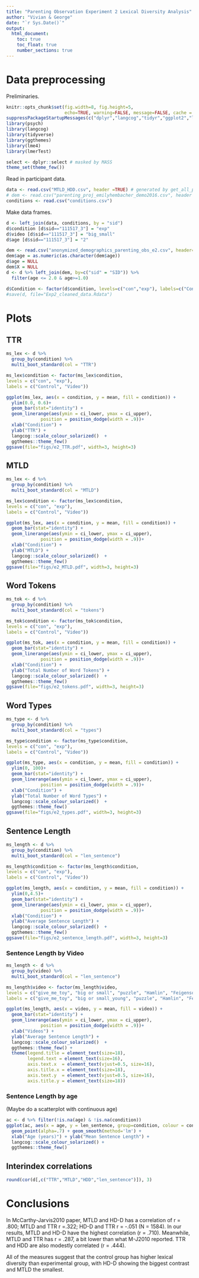 ```yaml
---
title: "Parenting Observation Experiment 2 Lexical Diversity Analysis"
author: "Vivian & George"
date: "`r Sys.Date()`"
output: 
  html_document:
    toc: true
    toc_float: true
    number_sections: true
---
```


# Data preprocessing

Preliminaries.

```r
knitr::opts_chunk$set(fig.width=8, fig.height=5, 
                      echo=TRUE, warning=FALSE, message=FALSE, cache = TRUE)
suppressPackageStartupMessages(c("dplyr","langcog","tidyr","ggplot2","lme4"))
library(psych)
library(langcog)
library(tidyverse)
library(ggthemes)
library(lme4)
library(lmerTest)

select <- dplyr::select # masked by MASS
theme_set(theme_few())
```

Read in participant data.

```r
data <- read.csv("MTLD_HDD.csv", header =TRUE) # generated by get_all_parent_speech.py
# dem <- read.csv("parenting_proj_emilyhembacher_demo2016.csv", header =TRUE)
conditions <- read.csv("conditions.csv")
```

Make data frames. 

```r
d <- left_join(data, conditions, by = "sid")
d$condition [d$sid=="111517_3"] = "exp"
d$video [d$sid=="111517_3"] = "big_small"
d$age [d$sid=="111517_3"] = "2"

dem <- read.csv("anonymized_demographics_parenting_obs_e2.csv", header=T)
dem$age = as.numeric(as.character(dem$age))
d$age = NULL
dem$X = NULL
d <- d %>% left_join(dem, by=c("sid" = "SID")) %>%
  filter(age <= 2.0 & age>=1.0)

d$Condition <- factor(d$condition, levels=c("con","exp"), labels=c("Control","Video"))
#save(d, file="Exp2_cleaned_data.Rdata")
```

# Plots

## TTR

```r
ms_lex <- d %>%
  group_by(condition) %>%
  multi_boot_standard(col = "TTR") 

ms_lex$condition <- factor(ms_lex$condition,
levels = c("con", "exp"),
labels = c("Control", "Video"))

ggplot(ms_lex, aes(x = condition, y = mean, fill = condition)) + 
  ylim(0.0, 0.6)+
  geom_bar(stat="identity") + 
  geom_linerange(aes(ymin = ci_lower, ymax = ci_upper), 
             position = position_dodge(width = .9))+
  xlab("Condition") + 
  ylab("TTR") +
  langcog::scale_colour_solarized()  +
  ggthemes::theme_few() 
ggsave(file="figs/e2_TTR.pdf", width=3, height=3)
```

## MTLD

```r
ms_lex <- d %>%
  group_by(condition) %>%
  multi_boot_standard(col = "MTLD") 

ms_lex$condition <- factor(ms_lex$condition,
levels = c("con", "exp"),
labels = c("Control", "Video"))

ggplot(ms_lex, aes(x = condition, y = mean, fill = condition)) + 
  geom_bar(stat="identity") + 
  geom_linerange(aes(ymin = ci_lower, ymax = ci_upper), 
             position = position_dodge(width = .9))+
  xlab("Condition") + 
  ylab("MTLD") +
  langcog::scale_colour_solarized()  +
  ggthemes::theme_few() 
ggsave(file="figs/e2_MTLD.pdf", width=3, height=3)
```


## Word Tokens

```r
ms_tok <- d %>%
  group_by(condition) %>%
  multi_boot_standard(col = "tokens") 

ms_tok$condition <- factor(ms_tok$condition,
levels = c("con", "exp"),
labels = c("Control", "Video"))

ggplot(ms_tok, aes(x = condition, y = mean, fill = condition)) + 
  geom_bar(stat="identity") + 
  geom_linerange(aes(ymin = ci_lower, ymax = ci_upper), 
             position = position_dodge(width = .9))+
  xlab("Condition") + 
  ylab("Total Number of Word Tokens") +
  langcog::scale_colour_solarized()  +
  ggthemes::theme_few() 
ggsave(file="figs/e2_tokens.pdf", width=3, height=3)
```

## Word Types

```r
ms_type <- d %>%
  group_by(condition) %>%
  multi_boot_standard(col = "types") 

ms_type$condition <- factor(ms_type$condition,
levels = c("con", "exp"),
labels = c("Control", "Video"))

ggplot(ms_type, aes(x = condition, y = mean, fill = condition)) +
  ylim(0, 100)+
  geom_bar(stat="identity") + 
  geom_linerange(aes(ymin = ci_lower, ymax = ci_upper), 
             position = position_dodge(width = .9))+
  xlab("Condition") + 
  ylab("Total Number of Word Types") +
  langcog::scale_colour_solarized()  +
  ggthemes::theme_few() 
ggsave(file="figs/e2_types.pdf", width=3, height=3)
```

## Sentence Length

```r
ms_length <- d %>%
  group_by(condition) %>%
  multi_boot_standard(col = "len_sentence") 

ms_length$condition <- factor(ms_length$condition,
levels = c("con", "exp"),
labels = c("Control", "Video"))

ggplot(ms_length, aes(x = condition, y = mean, fill = condition)) +
  ylim(0,4.5)+
  geom_bar(stat="identity") + 
  geom_linerange(aes(ymin = ci_lower, ymax = ci_upper), 
             position = position_dodge(width = .9))+
  xlab("Condition") + 
  ylab("Average Sentence Length") +
  langcog::scale_colour_solarized()  +
  ggthemes::theme_few()
ggsave(file="figs/e2_sentence_length.pdf", width=3, height=3)
```

### Sentence Length by Video

```r
ms_length <- d %>%
  group_by(video) %>%
  multi_boot_standard(col = "len_sentence") 

ms_length$video <- factor(ms_length$video,
levels = c("give_me_toy", "big or small", "puzzle", "Hamlin", "Feigenson", "Gopnik","big_small", "orchestra","color", "Lany", "Warneken", "Adolph"),
labels = c("give_me_toy", "big or small_young", "puzzle", "Hamlin", "Feigenson", "Gopnik","big_small_old", "orchestra","color", "Lany", "Warneken", "Adolph"))

ggplot(ms_length, aes(x = video, y = mean, fill = video)) +
  geom_bar(stat="identity") + 
  geom_linerange(aes(ymin = ci_lower, ymax = ci_upper), 
             position = position_dodge(width = .9))+
  xlab("Videos") + 
  ylab("Average Sentence Length") +
  langcog::scale_colour_solarized()  +
  ggthemes::theme_few() + 
  theme(legend.title = element_text(size=18), 
        legend.text = element_text(size=16), 
        axis.text.x  = element_text(vjust=0.5, size=16),
        axis.title.x = element_text(size=18), 
        axis.text.y  = element_text(vjust=0.5, size=16),
        axis.title.y = element_text(size=18))
```

### Sentence Length by age
(Maybe do a scatterplot with continuous age)

```r
ac <- d %>% filter(!is.na(age) & !is.na(condition))
ggplot(ac, aes(x = age, y = len_sentence, group=condition, colour = condition)) +
  geom_point(alpha=.7) + geom_smooth(method='lm') + 
  xlab("Age (years)") + ylab("Mean Sentence Length") +
  langcog::scale_colour_solarized() +
  ggthemes::theme_few() 
```



## Interindex correlations

```r

round(cor(d[,c("TTR","MTLD","HDD","len_sentence")]), 3)

```

# Conclusions

In McCarthy-Jarvis2010 paper, MTLD and HD-D has a correlation of r = .800; MTLD and TTR r =.322; HD-D and TTR r = -.051 (N = 1584). 
In our results, MTLD and HD-D have the highest correlation (r = .710). Meanwhile, MTLD and TTR has r = .287, a bit lower than what M-J2010 reported. TTR and HDD are also modestly correlated (r = .444).

All of the measures suggest that the control group has higher lexical diversity than experimental group, with HD-D showing the biggest contrast and MTLD the smallest.
